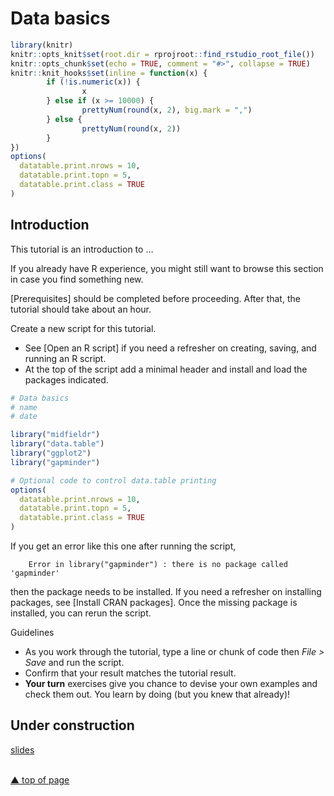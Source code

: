 # Data basics {#data-basics}

```r
library(knitr)
knitr::opts_knit$set(root.dir = rprojroot::find_rstudio_root_file())
knitr::opts_chunk$set(echo = TRUE, comment = "#>", collapse = TRUE) 
knitr::knit_hooks$set(inline = function(x) {
        if (!is.numeric(x)) { 
                x 
        } else if (x >= 10000) { 
                prettyNum(round(x, 2), big.mark = ",")
        } else {
                prettyNum(round(x, 2))
        }
})
options(
  datatable.print.nrows = 10,
  datatable.print.topn = 5,
  datatable.print.class = TRUE
)
```

## Introduction 

This tutorial is an introduction to ...


If you already have R experience, you might still want to browse this section in case you find something new. 

[Prerequisites] should be completed before proceeding. After that, the tutorial should take about an hour. 

Create a new script for this tutorial. 

- See [Open an R script] if you need a refresher on creating, saving, and running an R script. 
- At the top of the script add a minimal header and install and load the packages indicated.  

```r
# Data basics 
# name 
# date 

library("midfieldr")
library("data.table")
library("ggplot2")
library("gapminder")

# Optional code to control data.table printing
options(
  datatable.print.nrows = 10,
  datatable.print.topn = 5,
  datatable.print.class = TRUE
)
```

If you get an error like this one after running the script, 

        Error in library("gapminder") : there is no package called 'gapminder'

then the package needs to be installed. If you need a refresher on installing packages, see [Install CRAN packages]. Once the missing package is installed, you can rerun the script. 

Guidelines 

- As you work through the tutorial, type a line or chunk of code then *File &gt; Save* and run the script.    
- Confirm that your result matches the tutorial result.  
- **Your turn** exercises give you chance to devise your own examples and check them out. You learn by doing (but you knew that already)!
 

## Under construction

[slides](https://github.com/MIDFIELDR/2021-asee-workshop/blob/main/slides/effective-displays-2021-06-26.pdf)





<br>
[&#9650; top of page](#data-basics)
